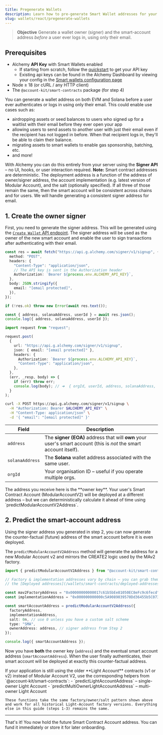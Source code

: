 ```yaml
---
title: Pregenerate Wallets
description: Learn how to pre-generate Smart Wallet addresses for your users with nothing more than an email address.
slug: wallets/react/pregenerate-wallets
---
```


> **Objective** Generate a wallet owner (signer) and the smart-account address _before_ a user ever logs in, using only their email.

## Prerequisites

- Alchemy **API Key** with Smart Wallets enabled
    - If starting from scratch, follow the [quickstart](/docs/wallets/react/quickstart/existing-project#2-get-your-api-key) to get your API key
    - Existing api keys can be found in the Alchemy Dashboard by viewing your config in the [Smart wallets configuration page](https://dashboard.alchemy.com/services/smart-wallets/configuration)
- Node ≥ 18 (or cURL / any HTTP client)
- The `@account-kit/smart-contracts` package (for step 4)

You can generate a wallet address on both EVM and Solana before a user ever authenticates or logs in using only their email. This could enable use cases such as:

- airdropping assets or seed balances to users who signed up for a waitlist with their email before they ever open your app
- allowing users to send assets to another user with just their email even if the recipient has not logged in before. When that recipient logs in, they'll be able to claim their balance.
- migrating assets to smart wallets to enable gas sponsorship, batching, etc.
- and more!

With Alchemy you can do this entirely from your server using the **Signer API** – no UI, hooks, or user interaction required.
**Note:** Smart contract addresses are deterministic. The deployment address is a function of the address of owner/signer address, the account implementation (e.g. latest version of Modular Account), and the salt (optionally specified). If all three of those remain the same, then the smart account will be consistent across chains and for users. We will handle generating a consistent signer address for email.


## 1. Create the owner signer

First, you need to generate the signer address. This will be generated using the [`Create Wallet` API endpoint](https://www.alchemy.com/docs/wallets/api/smart-wallets/signer-api-endpoints/signer-api-endpoints/create-account). The signer address will be used as the owner of the new smart account and enable the user to sign transactions after authenticating with their email.

<Tabs>
<Tab title="Fetch (ESM / Node ≥18)" language="ts">

```ts twoslash
const res = await fetch("https://api.g.alchemy.com/signer/v1/signup", {
  method: "POST",
  headers: {
    "Content-Type": "application/json",
    // The API key is sent in the Authorization header
    Authorization: `Bearer ${process.env.ALCHEMY_API_KEY}`,
  },
  body: JSON.stringify({
    email: "[email protected]",
  }),
});

if (!res.ok) throw new Error(await res.text());

const { address, solanaAddress, userId } = await res.json();
console.log({ address, solanaAddress, userId });
```

</Tab>
<Tab title="request (CommonJS)" language="ts">

```ts
import request from "request";

request.post(
  {
    url: "https://api.g.alchemy.com/signer/v1/signup",
    json: { email: "[email protected]" },
    headers: {
      Authorization: `Bearer ${process.env.ALCHEMY_API_KEY}`,
      "Content-Type": "application/json",
    },
  },
  (err, _resp, body) => {
    if (err) throw err;
    console.log(body); // ➜  { orgId, userId, address, solanaAddress, otpId }
  }
);
```

</Tab>
<Tab title="cURL" language="bash">

```bash
curl -X POST https://api.g.alchemy.com/signer/v1/signup \
  -H "Authorization: Bearer $ALCHEMY_API_KEY" \
  -H "Content-Type: application/json" \
  -d '{ "email": "[email protected]" }'
```

</Tab>
</Tabs>

| Field           | Description                                                                                                        |
| --------------- | ------------------------------------------------------------------------------------------------------------------ |
| `address`       | The **signer (EOA)** address that will **own** your user's smart account (this is _not_ the smart account itself). |
| `solanaAddress` | The **Solana** wallet address associated with the same user.                                                       |
| `orgId`         | Your organisation ID – useful if you operate multiple orgs.                                                        |

<Tip>
  The address you receive here is the **owner key**. Your user's Smart Contract
  Account (ModularAccountV2) will be deployed at a different address – but we
  can deterministically calculate it ahead of time using
  `predictModularAccountV2Address`.
</Tip>

## 2. Predict the smart-account address

Using the signer address you generated in step 2, you can now generate the counter-factual (future) address of the smart account before it is even deployed.

The `predictModularAccountV2Address` method will generate the address for a new Modular Account v2 and mirrors the CREATE2 logic used by the MAv2 factory.

```ts twoslash
import { predictModularAccountV2Address } from "@account-kit/smart-contracts";

// Factory & implementation addresses vary by chain – you can grab them from
// the [Deployed addresses](/wallets/smart-contracts/deployed-addresses) page.

const mav2FactoryAddress = "0x00000000000017c61b5bEe81050EC8eFc9c6fecd";
const implementationAddress = "0x000000000000c5A9089039570Dd36455b5C07383";

const smartAccountAddress = predictModularAccountV2Address({
  factoryAddress,
  implementationAddress,
  salt: 0n, // use 0 unless you have a custom salt scheme
  type: "SMA",
  ownerAddress: address, // signer address from Step 2
});

console.log({ smartAccountAddress });
```

Now you have **both** the owner key (`address`) and the eventual smart account
address (`smartAccountAddress`). When the user finally authenticates, their
smart account will be deployed at exactly this counter-factual address.

<Info>
    If your application is still using the older **Light Account** contracts (v1 or v2) instead of Modular Account V2, use the corresponding helpers from `@account-kit/smart-contracts`:
    - `predictLightAccountAddress` – single-owner Light Account
    - `predictMultiOwnerLightAccountAddress` – multi-owner Light Account

    These functions take the same factory/owner/salt pattern shown above and work for all historical Light-Account factory versions. Everything else in this guide (steps 1-3) remains the same.

</Info>

---

That's it! You now hold the future Smart Contract Account address. You can fund it immediately or store it for later onboarding.
